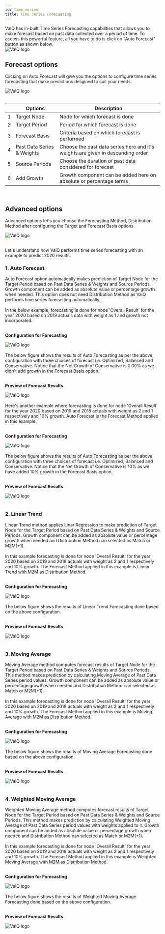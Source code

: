 ```yaml
---
id: time_series
title: Time Series Forecasting
---
```



<div style={{textAlign: 'justify'}}>
ValQ has in-built Time Series Forecasting capabilities that allows you to make forecast based on past data
collected over a period of time. To access this powerful feature, all you have to do is click 
on "Auto Forecast" button as shown below.
</ div> <br />

<div style={{textAlign: 'center'}}>
  <Zoom>
<img alt="ValQ logo" src={useBaseUrl('/doc-images/plan/plan11.png')} />
  </Zoom>
</div>

## Forecast options

Clicking on Auto Forecast will give you the options to configure time series forecasting that make predictions
desgined to suit your needs.       

<div style={{textAlign: 'center'}}>
  <Zoom>
<img alt="ValQ logo" src={useBaseUrl('/doc-images/plan/tsf1.png')} />
  </Zoom>
</div> <br />

<div style={{textAlign: 'justify'}} className="table-center">

|   | Options             | Description                                     |                                                                                                                                                                                                                                                                   
|---|-------------------|-------------------------------------------------|
| 1 | Target Node       | Node for which forecast is done                     |
| 2 | Target Period     | Period for which forecast is done                    |
| 3 | Forecast Basis    | Criteria based on which forecast is performed  |
| 4 | Past Data Series & Weights | Choose the past data series here and it's weights are given in descending order|
| 5 | Source Periods    | Choose the duration of past data considered for forecast  |
| 6 | Add Growth        | Growth component can be added here on absolute or percentage terms  |

</div> <br />

## Advanced options

Advanced options let's you choose the Forecasting Method, Distribution Method after configuring the 
Target and Forecast Basis options.

<div style={{textAlign: 'center'}}>
  <Zoom>
<img alt="ValQ logo" src={useBaseUrl('/doc-images/plan/tsf2.png')} />
  </Zoom>
</div> <br />

Let's understand how ValQ performs time series forecasting with an example to predict 2020 results.

### 1. Auto Forecast

<div style={{textAlign: 'justify'}}>
Auto Forecast option automatically makes prediction of Target Node for the Target Period based on Past Data Series & Weights and
Source Periods. Growth component can be added as absolute value or percentage growth when needed. This option does not need
Distribution Method as ValQ performs time series forecasting automatically.
</div> <br />

<div style={{textAlign: 'justify'}}>
In the below example, forecasting is done for node 'Overall Result' for the year 2020 based on 2019 actuals data with weight as 1
and growth not incorporated. 
</div> <br />

**Configuration for Forecasting**

<div style={{textAlign: 'center'}}>
  <Zoom>
<img alt="ValQ logo" src={useBaseUrl('/doc-images/plan/tsf3.1.png')} />
  </Zoom>
</div> <br />

<div style={{textAlign: 'justify'}}>
The below figure shows the results of Auto Forecasting as per the above configuration with three choices of forecast i.e.
Optimized, Balanced and Conservative. Notice that the Net Growth of Conservative is 0.00% as we didn't add growth in the Forecast
Basis option.
</div> <br />

**Preview of Forecast Results**

<div style={{textAlign: 'center'}}>
  <Zoom>
<img alt="ValQ logo" src={useBaseUrl('/doc-images/plan/tsf3.2.png')} />
  </Zoom>
</div> <br />

<div style={{textAlign: 'justify'}}>
Here's another example where forecasting is done for node 'Overall Result' for the year 2020 based on 2019 and 2018 actuals with
weight as 2 and 1 respectively and 10% growth. Auto Forecast is the Forecast Method applied in this example. 
</div> <br />

**Configuration for Forecasting**

<div style={{textAlign: 'center'}}>
  <Zoom>
<img alt="ValQ logo" src={useBaseUrl('/doc-images/plan/tsf4.1.png')} />
  </Zoom>
</div> <br />

<div style={{textAlign: 'justify'}}>
The below figure shows the results of Auto Forecasting as per the above configuration with three choices of forecast i.e.
Optimized, Balanced and Conservative. Notice that the Net Growth of Conservative is 10% as we have added 10% growth in 
the Forecast Basis option.
</div> <br />

**Preview of Forecast Results**

<div style={{textAlign: 'center'}}>
  <Zoom>
<img alt="ValQ logo" src={useBaseUrl('/doc-images/plan/tsf4.2.png')} />
  </Zoom>
</div> <br />

### 2. Linear Trend

<div style={{textAlign: 'justify'}}>
Linear Trend method applies Linar Regression to make prediction of Target Node for the Target Period based on Past Data Series
& Weights and Source Periods. Growth component can be added as absolute value or percentage growth when needed and 
Distribution Method can selected as Match or M2M(+1).
</div> <br />

<div style={{textAlign: 'justify'}}>
In this example forecasting is done for node 'Overall Result' for the year 2020 based on 2019 and 2018 actuals with
weight as 2 and 1 respectively and 10% growth. The Forecast Method applied in this example is Linear Trend with M2M as Distribution Method. 
</div> <br />

**Configuration for Forecasting**

<div style={{textAlign: 'center'}}>
  <Zoom>
<img alt="ValQ logo" src={useBaseUrl('/doc-images/plan/tsf7.1.png')} />
  </Zoom>
</div> <br />

<div style={{textAlign: 'justify'}}>
The below figure shows the results of Linear Trend Forecasting done based on the above configuration.
</div> <br />

**Preview of Forecast Results**

<div style={{textAlign: 'center'}}>
  <Zoom>
<img alt="ValQ logo" src={useBaseUrl('/doc-images/plan/tsf7.2.png')} />
  </Zoom>
</div> <br />

### 3. Moving Average

<div style={{textAlign: 'justify'}}>
Moving Average method computes forecast results of Target Node for the Target Period based on Past Data Series
& Weights and Source Periods. This method makes prediction by calculating Moving Average of Past Data Series period values. Growth component can be
added as absolute value or percentage growth when needed and Distribution Method can selected as Match or M2M(+1).
</div> <br />

<div style={{textAlign: 'justify'}}>
In this example forecasting is done for node 'Overall Result' for the year 2020 based on 2019 and 2018 actuals with
weight as 2 and 1 respectively and 10% growth. The Forecast Method applied in this example is Moving Average with M2M as Distribution Method. 
</div> <br />

**Configuration for Forecasting**

<div style={{textAlign: 'center'}}>
  <Zoom>
<img alt="ValQ logo" src={useBaseUrl('/doc-images/plan/tsf5.1.png')} />
  </Zoom>
</div> <br />

<div style={{textAlign: 'justify'}}>
The below figure shows the results of Moving Average Forecasting done based on the above configuration.
</div> <br />

**Preview of Forecast Results**

<div style={{textAlign: 'center'}}>
  <Zoom>
<img alt="ValQ logo" src={useBaseUrl('/doc-images/plan/tsf5.2.png')} />
  </Zoom>
</div> <br />

### 4. Weighted Moving Average

<div style={{textAlign: 'justify'}}>
Weighted Moving Average method computes forecast results of Target Node for the Target Period based on Past Data Series
& Weights and Source Periods. This method makes prediction by calculating Weighted Moving Average of Past Data Series period values
with weights applied to it. Growth component can be
added as absolute value or percentage growth when needed and Distribution Method can selected as Match or M2M(+1).
</div> <br />

<div style={{textAlign: 'justify'}}>
In this example forecasting is done for node 'Overall Result' for the year 2020 based on 2019 and 2018 actuals with
weight as 2 and 1 respectively and 10% growth. The Forecast Method applied in this example is Weighted Moving Average
with M2M as Distribution Method. 
</div> <br />

**Configuration for Forecasting**

<div style={{textAlign: 'center'}}>
  <Zoom>
<img alt="ValQ logo" src={useBaseUrl('/doc-images/plan/tsf6.1.png')} />
  </Zoom>
</div> <br />

<div style={{textAlign: 'justify'}}>
The below figure shows the results of Weighted Moving Average Forecasting done based on the above configuration.
</div> <br />

**Preview of Forecast Results**

<div style={{textAlign: 'center'}}>
  <Zoom>
<img alt="ValQ logo" src={useBaseUrl('/doc-images/plan/tsf6.2.png')} />
  </Zoom>
</div> <br />
